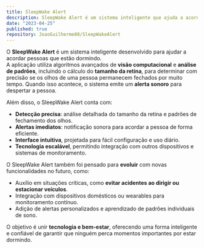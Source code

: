 ```yaml
---
title: SleepWake Alert
description: SleepWake Alert é um sistema inteligente que ajuda a acordar pessoas usando visão computacional, com possibilidade de novas funcionalidades.
date: "2023-04-25"
published: true
repository: JoaoGuilherme08/SleepWakeAlert
---
```


O **SleepWake Alert** é um sistema inteligente desenvolvido para ajudar a acordar pessoas que estão dormindo.  
A aplicação utiliza algoritmos avançados de **visão computacional** e **análise de padrões**, incluindo o cálculo do **tamanho da retina**, para determinar com precisão se os olhos de uma pessoa permanecem fechados por muito tempo. Quando isso acontece, o sistema emite um **alerta sonoro** para despertar a pessoa.  

Além disso, o SleepWake Alert conta com:  

- **Detecção precisa**: análise detalhada do tamanho da retina e padrões de fechamento dos olhos.  
- **Alertas imediatos**: notificação sonora para acordar a pessoa de forma eficiente.  
- **Interface intuitiva**, projetada para fácil configuração e uso diário.  
- **Tecnologia escalável**, permitindo integração com outros dispositivos e sistemas de monitoramento.  

O SleepWake Alert também foi pensado para **evoluir** com novas funcionalidades no futuro, como:  

- Auxílio em situações críticas, como **evitar acidentes ao dirigir ou estacionar veículos**.  
- Integração com dispositivos domésticos ou wearables para monitoramento contínuo.  
- Adição de alertas personalizados e aprendizado de padrões individuais de sono.  

O objetivo é unir **tecnologia e bem-estar**, oferecendo uma forma inteligente e confiável de garantir que ninguém perca momentos importantes por estar dormindo.  
